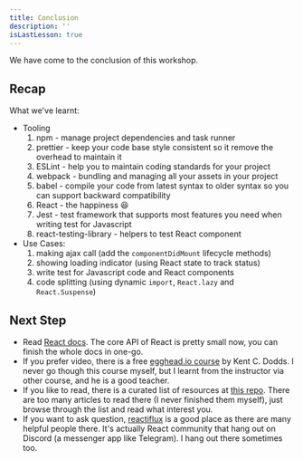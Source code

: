 ```yaml
---
title: Conclusion
description: ''
isLastLesson: true
---
```


We have come to the conclusion of this workshop.

## Recap

What we've learnt:

- Tooling
  1. npm - manage project dependencies and task runner
  1. prettier - keep your code base style consistent so it remove the overhead to maintain it
  1. ESLint - help you to maintain coding standards for your project
  1. webpack - bundling and managing all your assets in your project
  1. babel - compile your code from latest syntax to older syntax so you can support backward compatibility
  1. React - the happiness :satisfied:
  1. Jest - test framework that supports most features you need when writing test for Javascript
  1. react-testing-library - helpers to test React component
- Use Cases:
  1. making ajax call (add the `componentDidMount` lifecycle methods)
  1. showing loading indicator (using React state to track status)
  1. write test for Javascript code and React components
  1. code splitting (using dynamic `import`, `React.lazy` and `React.Suspense`)

## Next Step

- Read [React docs][react-docs]. The core API of React is pretty small now, you can finish the whole docs in one-go.
- If you prefer video, there is a free [egghead.io course][eggheadio-react-intro] by Kent C. Dodds. I never go though this course myself, but I learnt from the instructor via other course, and he is a good teacher.
- If you like to read, there is a curated list of resources at [this repo][react-redux-links]. There are too many articles to read there (I never finished them myself), just browse through the list and read what interest you.
- If you want to ask question, [reactiflux] is a good place as there are many helpful people there. It's actually React community that hang out on Discord (a messenger app like Telegram). I hang out there sometimes too.

[react-docs]: https://reactjs.org/docs
[eggheadio-react-intro]: https://egghead.io/courses/the-beginner-s-guide-to-react
[react-redux-links]: https://github.com/markerikson/react-redux-links
[reactiflux]: https://www.reactiflux.com/
